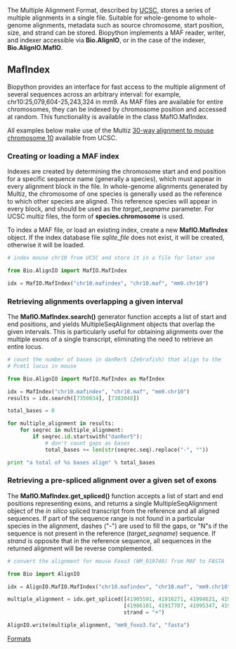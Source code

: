 [[Category:Formats|Formats]]
The Multiple Alignment Format, described by [http://genome.ucsc.edu/FAQ/FAQformat.html#format5 UCSC], stores a series of multiple alignments in a single file.  Suitable for whole-genome to whole-genome alignments, metadata such as source chromosome, start position, size, and strand can be stored.  Biopython implements a MAF reader, writer, and indexer accessible via '''Bio.AlignIO''', or in the case of the indexer, '''Bio.AlignIO.MafIO'''.

==MafIndex==
Biopython provides an interface for fast access to the multiple alignment of several sequences across an arbitrary interval: for example, chr10:25,079,604-25,243,324 in mm9.  As MAF files are available for entire chromosomes, they can be indexed by chromosome position and accessed at random.  This functionality is available in the class MafIO.MafIndex.

All examples below make use of the Multiz [http://hgdownload.cse.ucsc.edu/goldenPath/currentGenomes/Mus_musculus/multiz30way/maf/chr10.maf.gz 30-way alignment to mouse chromosome 10] available from UCSC.

===Creating or loading a MAF index===

Indexes are created by determining the chromosome start and end position for a specific sequence name (generally a species), which must appear in every alignment block in the file.  In whole-genome alignments generated by Multiz, the chromosome of one species is generally used as the reference to which other species are aligned.  This reference species will appear in every block, and should be used as the ''target_seqname'' parameter.  For UCSC multiz files, the form of '''species.chromosome''' is used.

To index a MAF file, or load an existing index, create a new '''MafIO.MafIndex''' object.  If the index database file ''sqlite_file'' does not exist, it will be created, otherwise it will be loaded.

<source lang=Python>
# index mouse chr10 from UCSC and store it in a file for later use

from Bio.AlignIO import MafIO.MafIndex

idx = MafIO.MafIndex("chr10.mafindex", "chr10.maf", "mm9.chr10")
</source>

===Retrieving alignments overlapping a given interval===

The '''MafIO.MafIndex.search()''' generator function accepts a list of start and end positions, and yields MultipleSeqAlignment objects that overlap the given intervals.  This is particularly useful for obtaining alignments over the multiple exons of a single transcript, eliminating the need to retrieve an entire locus.

<source lang=Python>
# count the number of bases in danRer5 (Zebrafish) that align to the
# Pcmt1 locus in mouse

from Bio.AlignIO import MafIO.MafIndex as MafIndex

idx = MafIndex("chr10.mafindex", "chr10.maf", "mm9.chr10")
results = idx.search([7350034], [7383048])

total_bases = 0

for multiple_alignment in results:
    for seqrec in multiple_alignment:
        if seqrec.id.startswith("danRer5"):
            # don't count gaps as bases
            total_bases += len(str(seqrec.seq).replace("-", ""))

print "a total of %s bases align" % total_bases
</source>

===Retrieving a pre-spliced alignment over a given set of exons===

The '''MafIO.MafIndex.get_spliced()''' function accepts a list of start and end positions representing exons, and returns a single MultipleSeqAlignment object of the ''in silico'' spliced transcript from the reference and all aligned sequences.  If part of the sequence range is not found in a particular species in the alignment, dashes ("-") are used to fill the gaps, or "N"s if the sequence is not present in the reference (''target_seqname'') sequence.  If ''strand'' is opposite that in the reference sequence, all sequences in the returned alignment will be reverse complemented.

<source lang=Python>
# convert the alignment for mouse Foxo3 (NM_019740) from MAF to FASTA

from Bio import AlignIO

idx = AlignIO.MafIO.MafIndex("chr10.mafindex", "chr10.maf", "mm9.chr10")

multiple_alignment = idx.get_spliced([41905591, 41916271, 41994621, 41996331],
                                     [41906101, 41917707, 41995347, 41996548],
                                     strand = "+")

AlignIO.write(multiple_alignment, "mm9_foxo3.fa", "fasta")
</source>